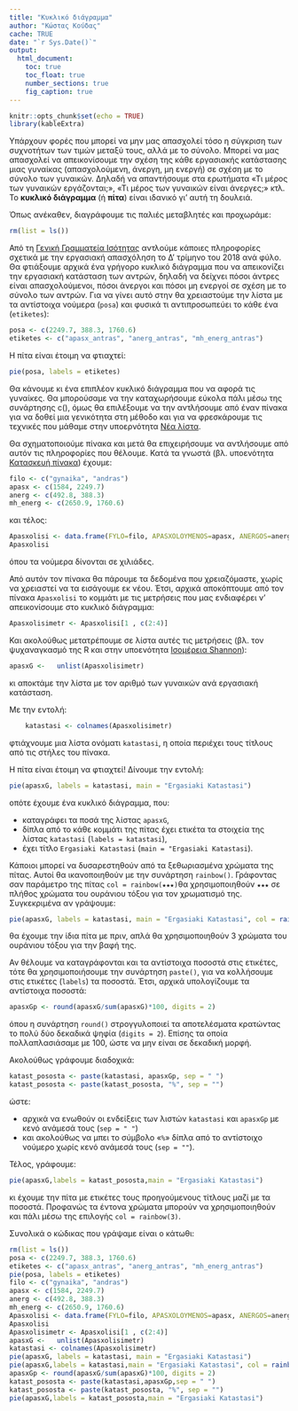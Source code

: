 ```yaml
---
title: "Κυκλικό διάγραμμα"
author: "Κώστας Κούδας"
cache: TRUE
date: "`r Sys.Date()`"
output:
  html_document:
    toc: true
    toc_float: true
    number_sections: true
    fig_caption: true
---
```


```r
knitr::opts_chunk$set(echo = TRUE)
library(kableExtra)
```


Υπάρχουν φορές που μπορεί να μην μας απασχολεί τόσο η σύγκριση των συχνοτήτων των τιμών μεταξύ τους, αλλά με το σύνολο. Μπορεί να μας απασχολεί να απεικονίσουμε την σχέση της κάθε εργασιακής κατάστασης μιας γυναίκας (απασχολούμενη, άνεργη, μη ενεργή) σε σχέση με το σύνολο των γυναικών. Δηλαδή να απαντήσουμε στα ερωτήματα «Τι μέρος των γυναικών εργάζονται;», «Τι μέρος των γυναικών είναι άνεργες;» κτλ. Το **κυκλικό διάγραμμα** (ή **πίτα**) είναι ιδανικό γι’ αυτή τη δουλειά.

Όπως ανέκαθεν, διαγράφουμε τις παλιές μεταβλητές και προχωράμε:

```r
rm(list = ls())
```

Από τη [Γενική Γραμματεία Ισότητας](https://isotita.gr/wp-content/uploads/2019/04/%CE%A0%CE%B1%CF%81%CE%B1%CF%84%CE%B7%CF%81%CE%B7%CF%84%CE%AE%CF%81%CE%B9%CE%BF-%CE%93%CE%93%CE%99%CE%A6-19%CE%BF-%CE%95%CE%BD%CE%B7%CE%BC%CE%B5%CF%81%CF%89%CF%84%CE%B9%CE%BA%CF%8C-%CE%A3%CE%B7%CE%BC%CE%B5%CE%AF%CF%89%CE%BC%CE%B1-%CE%93%CF%85%CE%BD%CE%B1%CE%B9%CE%BA%CE%B5%CE%AF%CE%B1-%CE%91%CE%BD%CE%B5%CF%81%CE%B3%CE%AF%CE%B1.pdf) αντλούμε κάποιες πληροφορίες σχετικά με την εργασιακή απασχόληση το Δ’ τρίμηνο του 2018 ανά φύλο. Θα φτιάξουμε αρχικά ένα γρήγορο κυκλικό διάγραμμα που να απεικονίζει την εργασιακή κατάσταση των αντρών, δηλαδή να δείχνει πόσοι άντρες είναι απασχολούμενοι, πόσοι άνεργοι και πόσοι μη ενεργοί σε σχέση με το σύνολο των αντρών. Για να γίνει αυτό στην θα χρειαστούμε την λίστα με τα αντίστοιχα νούμερα (`posa`) και φυσικά τι αντιπροσωπεύει το κάθε ένα (`etiketes`):

```r
posa <- c(2249.7, 388.3, 1760.6)
etiketes <- c("apasx_antras", "anerg_antras", "mh_energ_antras")
```

Η πίτα είναι έτοιμη να φτιαχτεί:

```r
pie(posa, labels = etiketes)
```

Θα κάνουμε κι ένα επιπλέον κυκλικό διάγραμμα που να αφορά τις γυναίκες. Θα μπορούσαμε να την καταχωρήσουμε εύκολα πάλι μέσω της συνάρτησης c(), όμως θα επιλέξουμε να την αντλήσουμε από έναν πίνακα για να δοθεί μια γενικότητα στη μέθοδο και για να φρεσκάρουμε τις τεχνικές που μάθαμε στην υποερνότητα [Νέα λίστα](pinakes.html#22_Νέα_λίστα).

Θα σχηματοποιούμε πίνακα και μετά θα επιχειρήσουμε να αντλήσουμε από αυτόν τις πληροφορίες που θέλουμε. Κατά τα γνωστά (βλ. υποενότητα [Κατασκευή πίνακα](pinakes.html#122_Κατασκευή_πίνακα)) έχουμε:

```r
filo <- c("gynaika", "andras")
apasx <- c(1584, 2249.7)
anerg <- c(492.8, 388.3)
mh_energ <- c(2650.9, 1760.6)
```

και τέλος:

```r
Apasxolisi <- data.frame(FYLO=filo, APASXOLOYMENOS=apasx, ANERGOS=anerg, MH_ENERGOS=mh_energ)
Apasxolisi
```

όπου τα νούμερα δίνονται σε χιλιάδες.

Από αυτόν τον πίνακα θα πάρουμε τα δεδομένα που χρειαζόμαστε, χωρίς να χρειαστεί να τα εισάγουμε εκ νέου. Έτσι, αρχικά αποκόπτουμε από τον πίνακα `Apasxolisi` το κομμάτι με τις μετρήσεις που μας ενδιαφέρει ν’ απεικονίσουμε στο κυκλικό διάγραμμα:

```r
Apasxolisimetr <- Apasxolisi[1 , c(2:4)]
```

Και ακολούθως μετατρέπουμε σε λίστα αυτές τις μετρήσεις (βλ. τον ψυχαναγκασμό της R και στην υποενότητα [Ισομέρεια Shannon](pikilomorfia.html#ισομέρεια-shannon)):

```r
apasxG <-   unlist(Apasxolisimetr)
```

κι αποκτάμε την λίστα με τον αριθμό των γυναικών ανά εργασιακή κατάσταση.

Με την εντολή:

```r
	katastasi <- colnames(Apasxolisimetr)
```

φτιάχνουμε μια λίστα ονόματι `katastasi`, η οποία περιέχει τους τίτλους από τις στήλες του πίνακα.

Η πίτα είναι έτοιμη να φτιαχτεί! Δίνουμε την εντολή:

```r
pie(apasxG, labels = katastasi, main = "Ergasiaki Katastasi")
```

οπότε έχουμε ένα κυκλικό διάγραμμα, που:

-   καταγράφει τα ποσά της λίστας `apasxG`,
-   δίπλα από το κάθε κομμάτι της πίτας έχει ετικέτα τα στοιχεία της λίστας `katastasi` (`labels = katastasi`),
-   έχει τίτλο `Ergasiaki Katastasi` (`main = "Ergasiaki Katastasi`).

Κάποιοι μπορεί να δυσαρεστηθούν από τα ξεθωριασμένα χρώματα της πίτας. Αυτοί θα ικανοποιηθούν με την συνάρτηση `rainbow()`. Γράφοντας σαν παράμετρο της πίτας `col = rainbow(★★★)`θα χρησιμοποιηθούν `★★★` σε πλήθος χρώματα του ουράνιου τόξου για τον χρωματισμό της. Συγκεκριμένα αν γράψουμε:

```r
pie(apasxG, labels = katastasi, main = "Ergasiaki Katastasi", col = rainbow(3))
```

θα έχουμε την ίδια πίτα με πριν, απλά θα χρησιμοποιηθούν 3 χρώματα του ουράνιου τόξου για την βαφή της.

Αν θέλουμε να καταγράφονται και τα αντίστοιχα ποσοστά στις ετικέτες, τότε θα χρησιμοποιήσουμε την συνάρτηση `paste()`, για να κολλήσουμε στις ετικέτες (`labels`) τα ποσοστά. Έτσι, αρχικά υπολογίζουμε τα αντίστοιχα ποσοστά:

```r
apasxGp <- round(apasxG/sum(apasxG)*100, digits = 2)
```

όπου η συνάρτηση `round()` στρογγυλοποιεί τα αποτελέσματα κρατώντας το πολύ δύο δεκαδικά ψηφία (`digits = 2`). Επίσης τα οποία πολλαπλασιάσαμε με 100, ώστε να μην είναι σε δεκαδική μορφή.

Ακολούθως γράφουμε διαδοχικά:

```r
katast_pososta <- paste(katastasi, apasxGp, sep = " ")
katast_pososta <- paste(katast_pososta, "%", sep = "")
```

ώστε:

-   αρχικά να ενωθούν οι ενδείξεις των λιστών `katastasi` και `apasxGp` με κενό ανάμεσά τους (`sep = " "`)
-   και ακολούθως να μπει το σύμβολο «`%`» δίπλα από το αντίστοιχο νούμερο χωρίς κενό ανάμεσά τους (`sep = ""`).

Τέλος, γράφουμε:

```r
pie(apasxG,labels = katast_pososta,main = "Ergasiaki Katastasi")
```

κι έχουμε την πίτα με ετικέτες τους προηγούμενους τίτλους μαζί με τα ποσοστά. Προφανώς τα έντονα χρώματα μπορούν να χρησιμοποιηθούν και πάλι μέσω της επιλογής `col = rainbow(3)`.

Συνολικά ο κώδικας που γράψαμε είναι ο κάτωθι:

```r
rm(list = ls())
posa <- c(2249.7, 388.3, 1760.6)
etiketes <- c("apasx_antras", "anerg_antras", "mh_energ_antras")
pie(posa, labels = etiketes)
filo <- c("gynaika", "andras")
apasx <- c(1584, 2249.7)
anerg <- c(492.8, 388.3)
mh_energ <- c(2650.9, 1760.6)
Apasxolisi <- data.frame(FYLO=filo, APASXOLOYMENOS=apasx, ANERGOS=anerg, MH_ENERGOS=mh_energ)
Apasxolisi
Apasxolisimetr <- Apasxolisi[1 , c(2:4)]
apasxG <-   unlist(Apasxolisimetr)
katastasi <- colnames(Apasxolisimetr)
pie(apasxG, labels = katastasi, main = "Ergasiaki Katastasi")
pie(apasxG,labels = katastasi,main = "Ergasiaki Katastasi", col = rainbow(3))
apasxGp <- round(apasxG/sum(apasxG)*100, digits = 2)
katast_pososta <- paste(katastasi,apasxGp,sep = " ")
katast_pososta <- paste(katast_pososta, "%", sep = "")
pie(apasxG,labels = katast_pososta,main = "Ergasiaki Katastasi")
```


